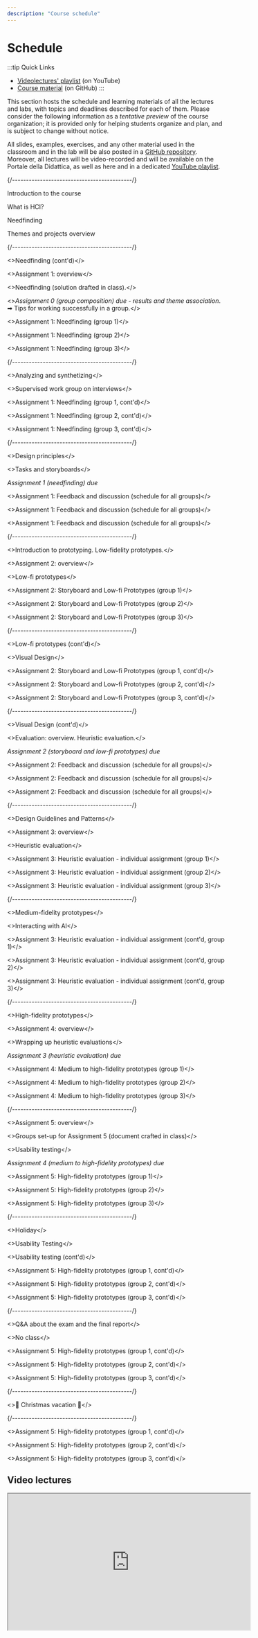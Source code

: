 ```yaml
---
description: "Course schedule"
---
```




# Schedule

:::tip Quick Links
* [Videolectures' playlist](https://youtube.com/playlist?list=PLs7DWGc_wmwRZTkWQEtk51dG19SnJi0sf) (on YouTube)
* [Course material](https://github.com/polito-hci-2025/materials) (on GitHub)
:::

This section hosts the schedule and learning materials of all the lectures and labs, with topics and deadlines described for each of them. Please consider the following information as a _tentative preview_ of the course organization; it is provided only for helping students organize and plan, and is subject to change without notice.

All slides, examples, exercises, and any other material used in the classroom and in the lab will be also posted in a [GitHub repository](https://github.com/polito-hci-2025/materials). Moreover, all lectures will be video-recorded and will be available on the Portale della Didattica, as well as here and in a dedicated [YouTube playlist](https://youtube.com/playlist?list=PLs7DWGc_wmwRZTkWQEtk51dG19SnJi0sf).

<LectureTable defaultTeacher="Luigi De Russis" defaultType="Lecture" showMaterial={false} language="EN">

<LectureDivider topic="Week 01"/>{/*-------------------------------------------*/}

<LectureRow
    date="22/09/2025" time="16:00-17:30" video="https://youtu.be/Iyx4Z1AFe3I"
    >
    <Link to="https://polito-hci-2025.github.io/materials/slides/00-intro.pdf">Introduction to the course</Link>
</LectureRow>

<LectureRow 
    date="22/09/2025" time="17:30-19:00" video="https://youtu.be/vPZmzFIU7Qo"
    >
    <Link to="https://polito-hci-2025.github.io/materials/slides/01-whatisHCI.pdf">What is HCI?</Link>
</LectureRow>

<LectureRow
    date="24/09/2025" time="13:00-14:30" video="https://youtu.be/PeZpTHZYNJY"
    >
    <Link to="https://polito-hci-2025.github.io/materials/slides/02-needfinding.pdf">Needfinding</Link>
</LectureRow>

<LectureRow
    date="24/09/2025" time="14:30-16:00" video="https://youtu.be/4BrzAp_VJpo"
    >
    <Link to="https://polito-hci-2025.github.io/materials/slides/00-themes-projects-overview.pdf">Themes and projects overview</Link>
</LectureRow>

<LectureDivider topic="Week 02"/>{/*-------------------------------------------*/}

<LectureRow
    date="29/09/2025" time="16:00-17:30" video="https://youtu.be/DANT7L30_cc"
    >
    <>Needfinding (cont'd)</>
</LectureRow>

<LectureRow 
    date="29/09/2025" time="17:30-17:45" video="https://youtu.be/_LZIl6LCLfA"
    >
    <>Assignment 1: overview</>
</LectureRow>

<LectureRow 
    date="29/09/2025" time="17:45-19:00" type="Exercise"
    >
    <><Link to="https://polito-hci-2025.github.io/materials/slides/02b-needfinding-exercise.pdf">Needfinding</Link> (solution <Link to="https://polito-hci-2025.github.io/materials/slides/02b-needfinding-exercise-done.pdf">drafted in class</Link>).</>
</LectureRow>

<LectureRow variant="success"
    date="30/09/2025" time="EOD" type="" teacher=""
    >
    <><em>Assignment 0 (group composition) due - results and theme association</em>.<br/>
    ➡ <Link to="https://www.cs.cmu.edu/~pausch/Randy/tipoForGroups.html">Tips for working successfully in a group</Link>.</>
</LectureRow>

<LectureRow
    date="01/10/2025" time="13:00-14:30" type="Lab" teacher="Alberto Monge Roffarello"
    >
    <><Link to="https://polito-hci-2025.github.io/materials/assignments/A1-needfinding.pdf">Assignment 1: Needfinding</Link> (group 1)</>
</LectureRow>

<LectureRow
    date="01/10/2025" time="14:30-16:00" type="Lab"
    >
    <><Link to="https://polito-hci-2025.github.io/materials/assignments/A1-needfinding.pdf">Assignment 1: Needfinding</Link> (group 2)</>
</LectureRow>

<LectureRow
    date="01/10/2025" time="16:00-17:30" type="Lab" teacher="Tommaso Calò"
    >
    <><Link to="https://polito-hci-2025.github.io/materials/assignments/A1-needfinding.pdf">Assignment 1: Needfinding</Link> (group 3)</>
</LectureRow>

<LectureDivider topic="Week 03"/>{/*-------------------------------------------*/}

<LectureRow 
    date="06/10/2025" time="16:00-17:30"
    >
    <>Analyzing and synthetizing</>
</LectureRow>

<LectureRow
    date="06/10/2025" time="17:30-19:00" type="Exercise"
    >
    <>Supervised work group on interviews</>
</LectureRow>

<LectureRow
    date="08/10/2025" time="13:00-14:30" type="Lab" teacher="Alberto Monge Roffarello"
    >
    <>Assignment 1: Needfinding (group 1, cont'd)</>
</LectureRow>

<LectureRow
    date="08/10/2025" time="14:30-16:00" type="Lab" teacher="Alberto Monge Roffarello"
    >
    <>Assignment 1: Needfinding (group 2, cont'd)</>
</LectureRow>

<LectureRow
    date="08/10/2025" time="16:00-17:30" type="Lab" teacher="Tommaso Calò"
    >
    <>Assignment 1: Needfinding (group 3, cont'd)</>
</LectureRow>

<LectureDivider topic="Week 04"/>{/*-------------------------------------------*/}

<LectureRow 
    date="13/10/2025" time="16:00-17:30"
    >
    <>Design principles</>
</LectureRow>

<LectureRow
    date="13/10/2025" time="17:30-19:00" type="Exercise"
    >
    <>Tasks and storyboards</>
</LectureRow>

<LectureRow variant="success"
    date="14/10/2025" time="EOD" type="" teacher=""
    >
    <em>Assignment 1 (needfinding) due</em>
</LectureRow>

<LectureRow
    date="15/10/2025" time="13:00-14:30" type="Lab" teacher="All"
    >
    <>Assignment 1: Feedback and discussion (schedule for all groups)</>
</LectureRow>

<LectureRow
    date="15/10/2025" time="14:30-16:00" type="Lab" teacher="All"
    >
    <>Assignment 1: Feedback and discussion (schedule for all groups)</>
</LectureRow>

<LectureRow
    date="15/10/2025" time="16:00-17:30" type="Lab" teacher="All"
    >
    <>Assignment 1: Feedback and discussion (schedule for all groups)</>
</LectureRow>

<LectureDivider topic="Week 05"/>{/*-------------------------------------------*/}

<LectureRow
    date="20/10/2025" time="16:00-17:30"
    >
    <>Introduction to prototyping. Low-fidelity prototypes.</>
</LectureRow>

<LectureRow 
    date="20/10/2025" time="17:30-17:45"
    >
    <>Assignment 2: overview</>
</LectureRow>

<LectureRow 
    date="20/10/2025" time="17:45-19:00" type="Exercise"
    >
    <>Low-fi prototypes</>
</LectureRow>

<LectureRow
    date="22/10/2025" time="13:00-14:30" type="Lab" teacher="Alberto Monge Roffarello"
    >
    <>Assignment 2: Storyboard and Low-fi Prototypes (group 1)</>
</LectureRow>

<LectureRow
    date="22/10/2025" time="14:30-16:00" type="Lab"
    >
    <>Assignment 2: Storyboard and Low-fi Prototypes (group 2)</>
</LectureRow>

<LectureRow
    date="22/10/2025" time="16:00-17:30" type="Lab" teacher="Tommaso Calò"
    >
    <>Assignment 2: Storyboard and Low-fi Prototypes (group 3)</>
</LectureRow>

<LectureDivider topic="Week 06"/>{/*-------------------------------------------*/}

<LectureRow
    date="27/10/2025" time="16:00-17:30" type="Exercise"
    >
    <>Low-fi prototypes (cont'd)</>
</LectureRow>

<LectureRow 
    date="27/10/2025" time="17:30-19:00" teacher="Alberto Monge Roffarello"
    >
    <>Visual Design</>
</LectureRow>

<LectureRow
    date="29/10/2025" time="13:00-14:30" type="Lab" teacher="Alberto Monge Roffarello"
    >
    <>Assignment 2: Storyboard and Low-fi Prototypes (group 1, cont'd)</>
</LectureRow>

<LectureRow
    date="29/10/2025" time="14:30-16:00" type="Lab"
    >
    <>Assignment 2: Storyboard and Low-fi Prototypes (group 2, cont'd)</>
</LectureRow>

<LectureRow
    date="29/10/2025" time="16:00-17:30" type="Lab" teacher="Tommaso Calò"
    >
    <>Assignment 2: Storyboard and Low-fi Prototypes (group 3, cont'd)</>
</LectureRow>

<LectureDivider topic="Week 07"/>{/*-------------------------------------------*/}

<LectureRow
    date="03/11/2025" time="16:00-17:30" teacher="Alberto Monge Roffarello"
    >
    <>Visual Design (cont'd)</>
</LectureRow>

<LectureRow 
    date="03/11/2025" time="17:30-19:00" teacher="Alberto Monge Roffarello"
    >
   <>Evaluation: overview. Heuristic evaluation.</>
</LectureRow>

<LectureRow variant="success"
    date="04/11/2025" time="EOD" type="" teacher=""
    >
    <em>Assignment 2 (storyboard and low-fi prototypes) due</em>
</LectureRow>

<LectureRow
    date="05/11/2025" time="13:00-14:30" type="Lab" teacher="All"
    >
    <>Assignment 2: Feedback and discussion (schedule for all groups)</>
</LectureRow>

<LectureRow
    date="05/11/2025" time="14:30-16:00" type="Lab" teacher="All"
    >
    <>Assignment 2: Feedback and discussion (schedule for all groups)</>
</LectureRow>

<LectureRow
    date="05/11/2025" time="16:00-17:30" type="Lab" teacher="All"
    >
    <>Assignment 2: Feedback and discussion (schedule for all groups)</>
</LectureRow>

<LectureDivider topic="Week 08"/>{/*-------------------------------------------*/}

<LectureRow 
    date="10/11/2025" time="16:00-17:30" teacher="Alberto Monge Roffarello"
    >
    <>Design Guidelines and Patterns</>
</LectureRow>

<LectureRow
    date="10/11/2025" time="17:30-17:45" teacher="Alberto Monge Roffarello"
    >
    <>Assignment 3: overview</>
</LectureRow>

<LectureRow
    date="10/11/2025" time="17:45-19:00" type="Exercise" teacher="Alberto Monge Roffarello"
    >
    <>Heuristic evaluation</>
</LectureRow>

<LectureRow
    date="12/11/2025" time="13:00-14:30" type="Lab"
    >
    <>Assignment 3: Heuristic evaluation - individual assignment (group 1)</>
</LectureRow>

<LectureRow
    date="12/11/2025" time="14:30-16:00" type="Lab"
    >
    <>Assignment 3: Heuristic evaluation - individual assignment (group 2)</>
</LectureRow>

<LectureRow
    date="12/11/2025" time="16:00-17:30" type="Lab" teacher="Tommaso Calò"
    >
    <>Assignment 3: Heuristic evaluation - individual assignment (group 3)</>
</LectureRow>

<LectureDivider topic="Week 09"/>{/*-------------------------------------------*/}

<LectureRow 
    date="17/11/2025" time="16:00-17:30" teacher="Alberto Monge Roffarello"
    >
    <>Medium-fidelity prototypes</>
</LectureRow>

<LectureRow
    date="17/11/2025" time="17:30-19:00" teacher="Tommaso Calò"
    >
    <>Interacting with AI</>
</LectureRow>

<LectureRow
    date="19/11/2025" time="13:00-14:30" type="Lab" teacher="Alberto Monge Roffarello"
    >
    <>Assignment 3: Heuristic evaluation - individual assignment (cont'd, group 1)</>
</LectureRow>

<LectureRow
    date="19/11/2025" time="14:30-16:00" type="Lab"
    >
    <>Assignment 3: Heuristic evaluation - individual assignment (cont'd, group 2)</>
</LectureRow>

<LectureRow
    date="19/11/2025" time="16:00-17:30" type="Lab" teacher="Tommaso Calò"
    >
    <>Assignment 3: Heuristic evaluation - individual assignment (cont'd, group 3)</>
</LectureRow>

<LectureDivider topic="Week 10"/>{/*-------------------------------------------*/}

<LectureRow 
    date="24/11/2025" time="16:00-17:30"
    >
    <>High-fidelity prototypes</>
</LectureRow>

<LectureRow
    date="24/11/2025" time="17:30-17:45" type="Lecture"
    >
    <>Assignment 4: overview</>
</LectureRow>

<LectureRow
    date="24/11/2025" time="17:45-19:00" type="Exercise"
    >
    <>Wrapping up heuristic evaluations</>
</LectureRow>

<LectureRow variant="success"
    date="25/11/2025" time="EOD" type="" teacher=""
    >
    <em>Assignment 3 (heuristic evaluation) due</em>
</LectureRow>

<LectureRow
    date="26/11/2025" time="13:00-14:30" type="Lab" teacher="Alberto Monge Roffarello"
    >
    <>Assignment 4: Medium to high-fidelity prototypes (group 1)</>
</LectureRow>

<LectureRow
    date="26/11/2025" time="14:30-16:00" type="Lab"
    >
    <>Assignment 4: Medium to high-fidelity prototypes (group 2)</>
</LectureRow>

<LectureRow
    date="26/11/2025" time="16:00-17:30" type="Lab" teacher="Tommaso Calò"
    >
    <>Assignment 4: Medium to high-fidelity prototypes (group 3)</>
</LectureRow>

<LectureDivider topic="Week 11"/>{/*-------------------------------------------*/}

<LectureRow 
    date="01/12/2025" time="16:00-16:10"
    >
    <>Assignment 5: overview</>
</LectureRow>

<LectureRow
    date="01/12/2025" time="16:15-17:30" type="Exercise"
    >
    <>Groups set-up for Assignment 5 (document crafted in class)</>
</LectureRow>

<LectureRow 
    date="01/12/2025" time="17:30-19:00"
    >
    <>Usability testing</>
</LectureRow>

<LectureRow variant="success"
    date="02/12/2025" time="EOD" type="" teacher=""
    >
    <em>Assignment 4 (medium to high-fidelity prototypes) due</em>
</LectureRow>

<LectureRow
    date="03/12/2025" time="13:00-14:30" type="Lab" teacher="Alberto Monge Roffarello"
    >
    <>Assignment 5: High-fidelity prototypes (group 1)</>
</LectureRow>

<LectureRow
    date="03/12/2025" time="14:30-16:00" type="Lab"
    >
    <>Assignment 5: High-fidelity prototypes (group 2)</>
</LectureRow>

<LectureRow
    date="03/12/2025" time="16:00-17:30" type="Lab" teacher="Tommaso Calò"
    >
    <>Assignment 5: High-fidelity prototypes (group 3)</>
</LectureRow>

<LectureDivider topic="Week 12"/>{/*-------------------------------------------*/}

<LectureRow 
    date="08/12/2025" time="" type="" teacher="" variant="danger"
    >
    <>Holiday</>
</LectureRow>

<LectureRow
    date="TBD" time="" type="Exercise"
    >
    <>Usability Testing</>
</LectureRow>

<LectureRow 
    date="TBD" time="" type="Exercise"
    >
    <>Usability testing (cont'd)</>
</LectureRow>

<LectureRow
    date="10/12/2025" time="13:00-14:30" type="Lab" teacher="Alberto Monge Roffarello"
    >
    <>Assignment 5: High-fidelity prototypes (group 1, cont'd)</>
</LectureRow>

<LectureRow
    date="10/12/2025" time="14:30-16:00" type="Lab"
    >
    <>Assignment 5: High-fidelity prototypes (group 2, cont'd)</>
</LectureRow>

<LectureRow
    date="10/12/2025" time="16:00-17:30" type="Lab" teacher="Tommaso Calò"
    >
    <>Assignment 5: High-fidelity prototypes (group 3, cont'd)</>
</LectureRow>

<LectureDivider topic="Week 13"/>{/*-------------------------------------------*/}

<LectureRow
    date="15/12/2025" time="16:00-17:30"
    >
    <>Q&A about the exam and the final report</>
</LectureRow>

<LectureRow 
    date="15/12/2025" time="17:30-19:00" type="" teacher="" variant="warning"
    >
    <>No class</>
</LectureRow>

<LectureRow
    date="17/12/2025" time="13:00-14:30" type="Lab" teacher="Alberto Monge Roffarello"
    >
    <>Assignment 5: High-fidelity prototypes (group 1, cont'd)</>
</LectureRow>

<LectureRow
    date="17/12/2025" time="14:30-16:00" type="Lab"
    >
    <>Assignment 5: High-fidelity prototypes (group 2, cont'd)</>
</LectureRow>

<LectureRow
    date="17/12/2025" time="16:00-17:30" type="Lab" teacher="Tommaso Calò"
    >
    <>Assignment 5: High-fidelity prototypes (group 3, cont'd)</>
</LectureRow>

<LectureDivider />{/*-------------------------------------------*/}

<LectureRow 
    date="" time="" type="" teacher="" variant="danger"
    >
    <>🎄 Christmas vacation 🎄</>
</LectureRow>

<LectureDivider topic="Week 14"/>{/*-------------------------------------------*/}

<LectureRow
    date="07/01/2026" time="13:00-14:30" type="Lab" teacher="Alberto Monge Roffarello"
    >
    <>Assignment 5: High-fidelity prototypes (group 1, cont'd)</>
</LectureRow>

<LectureRow
    date="07/01/2026" time="14:30-16:00" type="Lab"
    >
    <>Assignment 5: High-fidelity prototypes (group 2, cont'd)</>
</LectureRow>

<LectureRow
    date="07/01/2026" time="16:00-17:30" type="Lab" teacher="Tommaso Calò"
    >
    <>Assignment 5: High-fidelity prototypes (group 3, cont'd)</>
</LectureRow>

</LectureTable>

## Video lectures

<iframe width="560" height="315" src="https://www.youtube-nocookie.com/embed/videoseries?si=Ra7sP66Gb6q5NDqi&amp;list=PLs7DWGc_wmwRZTkWQEtk51dG19SnJi0sf" title="YouTube video player" style={{border:0}} allow="accelerometer; autoplay; clipboard-write; encrypted-media; gyroscope; picture-in-picture; web-share" referrerpolicy="strict-origin-when-cross-origin" allowFullScreen></iframe>
